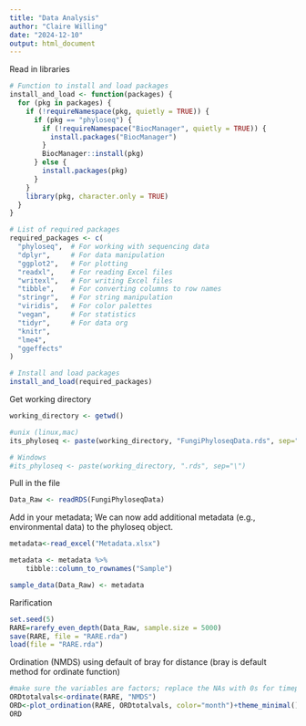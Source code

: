 ```yaml
---
title: "Data Analysis"
author: "Claire Willing"
date: "2024-12-10"
output: html_document
---
```


Read in libraries
```r
# Function to install and load packages
install_and_load <- function(packages) {
  for (pkg in packages) {
    if (!requireNamespace(pkg, quietly = TRUE)) {
      if (pkg == "phyloseq") {
        if (!requireNamespace("BiocManager", quietly = TRUE)) {
          install.packages("BiocManager")
        }
        BiocManager::install(pkg)
      } else {
        install.packages(pkg)
      }
    }
    library(pkg, character.only = TRUE)
  }
}

# List of required packages
required_packages <- c(
  "phyloseq",  # For working with sequencing data
  "dplyr",     # For data manipulation
  "ggplot2",   # For plotting
  "readxl",    # For reading Excel files
  "writexl",   # For writing Excel files
  "tibble",    # For converting columns to row names
  "stringr",   # For string manipulation
  "viridis",   # For color palettes
  "vegan",     # For statistics
  "tidyr",     # For data org
  "knitr",
  "lme4",
  "ggeffects"
)

# Install and load packages
install_and_load(required_packages)
```
Get working directory
```r
working_directory <- getwd()

#unix (linux,mac)
its_phyloseq <- paste(working_directory, "FungiPhyloseqData.rds", sep="/")

# Windows
#its_phyloseq <- paste(working_directory, ".rds", sep="\")
```

Pull in the file
```r
Data_Raw <- readRDS(FungiPhyloseqData)
```

Add in your metadata; We can now add additional metadata (e.g., environmental data) to the phyloseq object.

```r
metadata<-read_excel("Metadata.xlsx")

metadata <- metadata %>% 
    tibble::column_to_rownames("Sample") 

sample_data(Data_Raw) <- metadata
```

Rarification
```r
set.seed(5)
RARE=rarefy_even_depth(Data_Raw, sample.size = 5000)
save(RARE, file = "RARE.rda")
load(file = "RARE.rda")
```

Ordination (NMDS) using default of bray for distance (bray is default method for ordinate function)
```r
#make sure the variables are factors; replace the NAs with 0s for timepoint
ORDtotalvals<-ordinate(RARE, "NMDS")
ORD<-plot_ordination(RARE, ORDtotalvals, color="month")+theme_minimal()
ORD
```